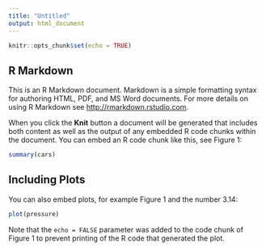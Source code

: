 ```yaml
---
title: "Untitled"
output: html_document
---
```


```r
knitr::opts_chunk$set(echo = TRUE)
```

## R Markdown

This is an R Markdown document. Markdown is a simple formatting syntax for authoring HTML, PDF, and MS Word documents. For more details on using R Markdown see <http://rmarkdown.rstudio.com>.

When you click the **Knit** button a document will be generated that includes both content as well as the output of any embedded R code chunks within the document. You can embed an R code chunk like this, see Figure 1:

```r
summary(cars)
```

## Including Plots

You can also embed plots, for example Figure 1 and the number 3.14:

```r
plot(pressure)
```

Note that the `echo = FALSE` parameter was added to the code chunk of Figure 1 to prevent printing of the R code that generated the plot.